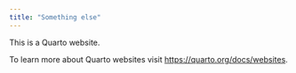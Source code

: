 ```yaml
---
title: "Something else"
---
```


This is a Quarto website.

To learn more about Quarto websites visit <https://quarto.org/docs/websites>.

